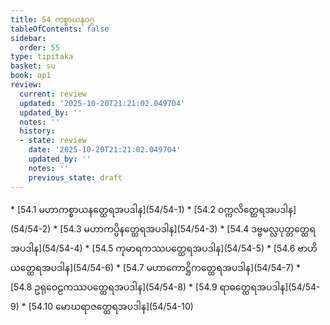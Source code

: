 ```yaml
---
title: 54 ကစ္စာယနဝဂ္ဂ
tableOfContents: false
sidebar:
  order: 55
type: tipitaka
basket: su
book: ap1
review:
  current: review
  updated: '2025-10-20T21:21:02.049704'
  updated_by: ''
  notes: ''
  history:
  - state: review
    date: '2025-10-20T21:21:02.049704'
    updated_by: ''
    notes: ''
    previous_state: draft
---
```



<DynamicBreadcrumb />


<ReviewStatus review={frontmatter.review} showDetails={true} />

<HypothesisAnnotation frontmatter={frontmatter} />



<TableOfContents book="ap1" section="54">
* [54.1 မဟာကစ္စာယနတ္ထေရအပဒါန](54/54-1)
* [54.2 ဝက္ကလိတ္ထေရအပဒါန](54/54-2)
* [54.3 မဟာကပ္ပိနတ္ထေရအပဒါန](54/54-3)
* [54.4 ဒဗ္ဗမလ္လပုတ္တတ္ထေရအပဒါန](54/54-4)
* [54.5 ကုမာရကဿပတ္ထေရအပဒါန](54/54-5)
* [54.6 ဗာဟိယတ္ထေရအပဒါန](54/54-6)
* [54.7 မဟာကောဋ္ဌိကတ္ထေရအပဒါန](54/54-7)
* [54.8 ဥရုဝေဠကဿပတ္ထေရအပဒါန](54/54-8)
* [54.9 ရာဓတ္ထေရအပဒါန](54/54-9)
* [54.10 မောဃရာဇတ္ထေရအပဒါန](54/54-10)
</TableOfContents>